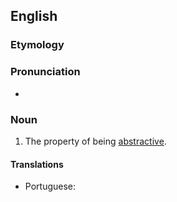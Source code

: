 ==English==

===Etymology===
{{suffix|en|abstractive|ness}}

===Pronunciation===
* {{a|US}} {{IPA|en|/æbˈstɹæk.tɪv.nəs/|/əbˈstɹæk.tɪv.nəs/}}

===Noun===
{{en-noun|-}}

# The property of being [[abstractive]].

====Translations====
{{trans-top|the property of being abstractive}}
* Portuguese: {{t|pt|abstratividade|f}}
{{trans-mid}}
{{trans-bottom}}